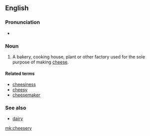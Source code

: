 ==English==

===Pronunciation===
* {{enPR|chēʹzər-ē}}

===Noun===
{{en-noun|cheeseries}}

# {{US}} A bakery, cooking house, plant or other factory used for the sole purpose of making [[cheese]].

====Related terms====
*[[cheesiness]]
*[[cheesy]]
*[[cheesemaker]]

===See also===
*[[dairy]]

[[mk:cheesery]]
